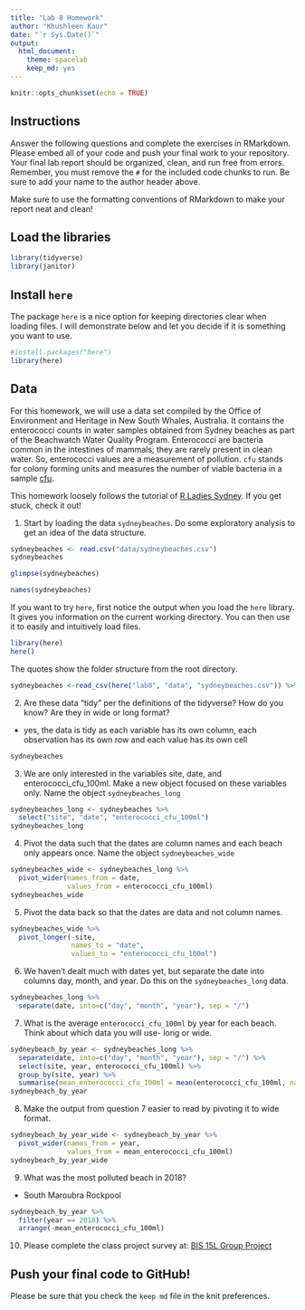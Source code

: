 ```yaml
---
title: "Lab 8 Homework"
author: "Khushleen Kaur"
date: "`r Sys.Date()`"
output:
  html_document: 
    theme: spacelab
    keep_md: yes
---
```


```r
knitr::opts_chunk$set(echo = TRUE)
```

## Instructions
Answer the following questions and complete the exercises in RMarkdown. Please embed all of your code and push your final work to your repository. Your final lab report should be organized, clean, and run free from errors. Remember, you must remove the `#` for the included code chunks to run. Be sure to add your name to the author header above.  

Make sure to use the formatting conventions of RMarkdown to make your report neat and clean!  

## Load the libraries
```r
library(tidyverse)
library(janitor)
``` 

## Install `here`
The package `here` is a nice option for keeping directories clear when loading files. I will demonstrate below and let you decide if it is something you want to use.  
```r
#install.packages("here")
library(here)
```

## Data
For this homework, we will use a data set compiled by the Office of Environment and Heritage in New South Whales, Australia. It contains the enterococci counts in water samples obtained from Sydney beaches as part of the Beachwatch Water Quality Program. Enterococci are bacteria common in the intestines of mammals; they are rarely present in clean water. So, enterococci values are a measurement of pollution. `cfu` stands for colony forming units and measures the number of viable bacteria in a sample [cfu](https://en.wikipedia.org/wiki/Colony-forming_unit).   

This homework loosely follows the tutorial of [R Ladies Sydney](https://rladiessydney.org/). If you get stuck, check it out!  

1. Start by loading the data `sydneybeaches`. Do some exploratory analysis to get an idea of the data structure.
```r
sydneybeaches <- read.csv("data/sydneybeaches.csv")
sydneybeaches
```
```r
glimpse(sydneybeaches)
```
```r
names(sydneybeaches)
```


If you want to try `here`, first notice the output when you load the `here` library. It gives you information on the current working directory. You can then use it to easily and intuitively load files.
```r
library(here)
here()
```

The quotes show the folder structure from the root directory.
```r
sydneybeaches <-read_csv(here("lab8", "data", "sydneybeaches.csv")) %>% janitor::clean_names()
```

2. Are these data "tidy" per the definitions of the tidyverse? How do you know? Are they in wide or long format?

- yes, the data is tidy as each variable has its own column, each observation has its own row and each value has its own cell
```r
sydneybeaches

```

3. We are only interested in the variables site, date, and enterococci_cfu_100ml. Make a new object focused on these variables only. Name the object `sydneybeaches_long`
```r
sydneybeaches_long <- sydneybeaches %>%
  select("site", "date", "enterococci_cfu_100ml")
sydneybeaches_long
```

4. Pivot the data such that the dates are column names and each beach only appears once. Name the object `sydneybeaches_wide`
```r
sydneybeaches_wide <- sydneybeaches_long %>% 
  pivot_wider(names_from = date,
              values_from = enterococci_cfu_100ml)
sydneybeaches_wide
```


5. Pivot the data back so that the dates are data and not column names.
```r
sydneybeaches_wide %>% 
  pivot_longer(-site,
               names_to = "date",
               values_to = "enterococci_cfu_100ml")
```


6. We haven't dealt much with dates yet, but separate the date into columns day, month, and year. Do this on the `sydneybeaches_long` data.
```r
sydneybeaches_long %>% 
  separate(date, into=c("day", "month", "year"), sep = "/")
```


7. What is the average `enterococci_cfu_100ml` by year for each beach. Think about which data you will use- long or wide.
```r
sydneybeach_by_year <- sydneybeaches_long %>% 
  separate(date, into=c("day", "month", "year"), sep = "/") %>% 
  select(site, year, enterococci_cfu_100ml) %>% 
  group_by(site, year) %>% 
  summarise(mean_enterococci_cfu_100ml = mean(enterococci_cfu_100ml, na.rm = T))
sydneybeach_by_year
```


8. Make the output from question 7 easier to read by pivoting it to wide format.
```r
sydneybeach_by_year_wide <- sydneybeach_by_year %>% 
  pivot_wider(names_from = year,
              values_from = mean_enterococci_cfu_100ml)
sydneybeach_by_year_wide
```

9. What was the most polluted beach in 2018?

- South Maroubra Rockpool
```r
sydneybeach_by_year %>% 
  filter(year == 2018) %>% 
  arrange(-mean_enterococci_cfu_100ml)
```


10. Please complete the class project survey at: [BIS 15L Group Project](https://forms.gle/H2j69Z3ZtbLH3efW6)


## Push your final code to GitHub!
Please be sure that you check the `keep md` file in the knit preferences.   